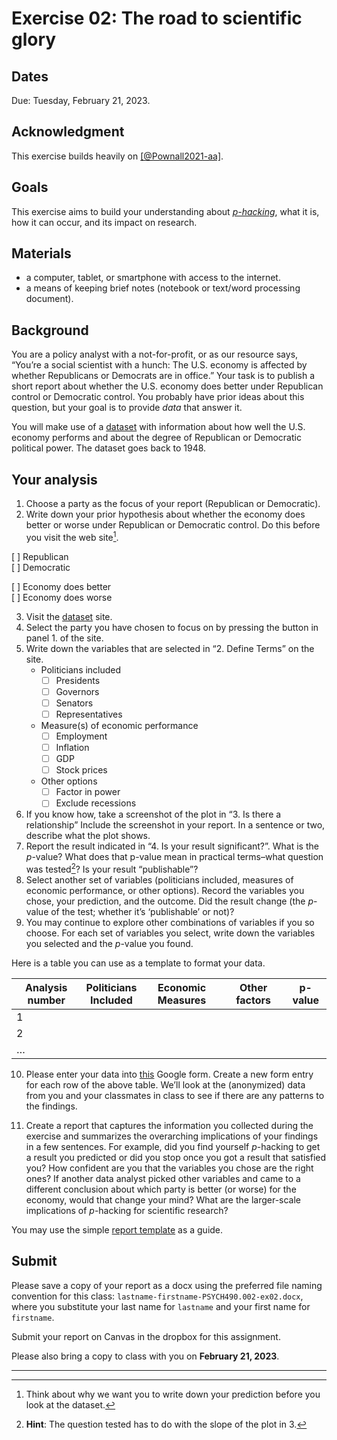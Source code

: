 # Exercise 02: The road to scientific glory {#ex_p_hacking -}

## Dates {-}

Due: [Tuesday, February 21, 2023]{.orange_due}.

## Acknowledgment {-}

This exercise builds heavily on [[@Pownall2021-aa]](https://doi.org/10.17605/OSF.IO/TH254).

## Goals {-}

This exercise aims to build your understanding about [*p-hacking*](https://forrt.org/glossary/p-hacking/), what it is, how it can occur, and its impact on research.

## Materials {-}

- a computer, tablet, or smartphone with access to the internet.
- a means of keeping brief notes (notebook or text/word processing document).

## Background {-}

You are a policy analyst with a not-for-profit, or as our resource says, "You’re a social scientist with a hunch: The U.S. economy is affected by whether Republicans or Democrats are in office."
Your task is to publish a short report about whether the U.S. economy does better under Republican control or Democratic control.
You probably have prior ideas about this question, but your goal is to provide *data* that answer it.

You will make use of a [dataset](https://projects.fivethirtyeight.com/p-hacking/) with information about how well the U.S. economy performs and about the degree of Republican or Democratic political power.
The dataset goes back to 1948.

## Your analysis {-}

1. Choose a party as the focus of your report (Republican or Democratic).
2. Write down your prior hypothesis about whether the economy does better or worse under Republican or Democratic control. Do this before you visit the web site[^1].

[ ] Republican</br>
[ ] Democratic

[ ] Economy does better</br>
[ ] Economy does worse

3. Visit the [dataset](https://projects.fivethirtyeight.com/p-hacking/) site.
4. Select the party you have chosen to focus on by pressing the button in panel 1. of the site.
5. Write down the variables that are selected in "2. Define Terms" on the site.
    - Politicians included
        - [ ] Presidents
        - [ ] Governors
        - [ ] Senators
        - [ ] Representatives
    - Measure(s) of economic performance
        - [ ] Employment
        - [ ] Inflation
        - [ ] GDP
        - [ ] Stock prices
    - Other options
        - [ ] Factor in power
        - [ ] Exclude recessions

6. If you know how, take a screenshot of the plot in "3. Is there a relationship" Include the screenshot in your report. In a sentence or two, describe what the plot shows.
7. Report the result indicated in "4. Is your result significant?". What is the *p*-value? What does that p-value mean in practical terms--what question was tested[^2]? Is your result "publishable"?
8. Select another set of variables (politicians included, measures of economic performance, or other options). Record the variables you chose, your prediction, and the outcome. Did the result change (the *p*-value of the test; whether it's 'publishable' or not)? 
9. You may continue to explore other combinations of variables if you so choose. For each set of variables you select, write down the variables you selected and the *p*-value you found.

Here is a table you can use as a template to format your data.

| Analysis number | Politicians Included | Economic Measures | Other factors | p-value |
|---------------- |-----|-------------------|---------------|---------|
| 1               | <your data>          | <your data>       |   <your data> |   <your data> |
| 2               | <your data>          | <your data>       |   <your data> |   <your data> |
| ...             | <your data>          | <your data>       |   <your data> |   <your data> |

10. Please enter your data into [this](https://docs.google.com/forms/d/e/1FAIpQLSegZX1IgaD993bGxA7w0Gk9D_nj30f3XFPylVYK110_s51MQw/viewform?usp=sf_link) Google form. Create a new form entry for each row of the above table. We'll look at the (anonymized) data from you and your classmates in class to see if there are any patterns to the findings.

11. Create a report that captures the information you collected during the exercise and summarizes the overarching implications of your findings in a few sentences. 
For example, did you find yourself *p*-hacking to get a result you predicted or did you stop once you got a result that satisfied you?
How confident are you that the variables you chose are the right ones?
If another data analyst picked other variables and came to a different conclusion about which party is better (or worse) for the economy, would that change your mind?
What are the larger-scale implications of *p*-hacking for scientific research?

You may use the simple [report template](report_template.html) as a guide. 

## Submit {-}

Please save a copy of your report as a docx using the preferred file naming convention for this class: `lastname-firstname-PSYCH490.002-ex02.docx`, where you substitute your last name for `lastname` and your first name for `firstname`.

Submit your report on Canvas in the dropbox for this assignment.

Please also bring a copy to class with you on **February 21, 2023**.

---

[^1]: Think about why we want you to write down your prediction before you look at the dataset.
[^2]: **Hint**: The question tested has to do with the slope of the plot in 3. 